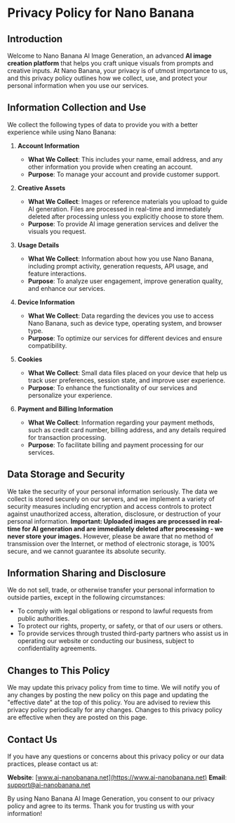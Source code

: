 # Privacy Policy for Nano Banana

## Introduction

Welcome to Nano Banana AI Image Generation, an advanced **AI image creation platform** that helps you craft unique visuals from prompts and creative inputs. At Nano Banana, your privacy is of utmost importance to us, and this privacy policy outlines how we collect, use, and protect your personal information when you use our services.

## Information Collection and Use

We collect the following types of data to provide you with a better experience while using Nano Banana:

1. **Account Information**

   - **What We Collect**: This includes your name, email address, and any other information you provide when creating an account.
   - **Purpose**: To manage your account and provide customer support.

2. **Creative Assets**

   - **What We Collect**: Images or reference materials you upload to guide AI generation. Files are processed in real-time and immediately deleted after processing unless you explicitly choose to store them.
   - **Purpose**: To provide AI image generation services and deliver the visuals you request.

3. **Usage Details**

   - **What We Collect**: Information about how you use Nano Banana, including prompt activity, generation requests, API usage, and feature interactions.
   - **Purpose**: To analyze user engagement, improve generation quality, and enhance our services.

4. **Device Information**

   - **What We Collect**: Data regarding the devices you use to access Nano Banana, such as device type, operating system, and browser type.
   - **Purpose**: To optimize our services for different devices and ensure compatibility.

5. **Cookies**

   - **What We Collect**: Small data files placed on your device that help us track user preferences, session state, and improve user experience.
   - **Purpose**: To enhance the functionality of our services and personalize your experience.

6. **Payment and Billing Information**
   - **What We Collect**: Information regarding your payment methods, such as credit card number, billing address, and any details required for transaction processing.
   - **Purpose**: To facilitate billing and payment processing for our services.

## Data Storage and Security

We take the security of your personal information seriously. The data we collect is stored securely on our servers, and we implement a variety of security measures including encryption and access controls to protect against unauthorized access, alteration, disclosure, or destruction of your personal information. **Important: Uploaded images are processed in real-time for AI generation and are immediately deleted after processing - we never store your images.** However, please be aware that no method of transmission over the Internet, or method of electronic storage, is 100% secure, and we cannot guarantee its absolute security.

## Information Sharing and Disclosure

We do not sell, trade, or otherwise transfer your personal information to outside parties, except in the following circumstances:

- To comply with legal obligations or respond to lawful requests from public authorities.
- To protect our rights, property, or safety, or that of our users or others.
- To provide services through trusted third-party partners who assist us in operating our website or conducting our business, subject to confidentiality agreements.

## Changes to This Policy

We may update this privacy policy from time to time. We will notify you of any changes by posting the new policy on this page and updating the "effective date" at the top of this policy. You are advised to review this privacy policy periodically for any changes. Changes to this privacy policy are effective when they are posted on this page.

## Contact Us

If you have any questions or concerns about this privacy policy or our data practices, please contact us at:

**Website**: [www.ai-nanobanana.net](https://www.ai-nanobanana.net)
**Email**: [support@ai-nanobanana.net](mailto:support@ai-nanobanana.net)

By using Nano Banana AI Image Generation, you consent to our privacy policy and agree to its terms. Thank you for trusting us with your information!
